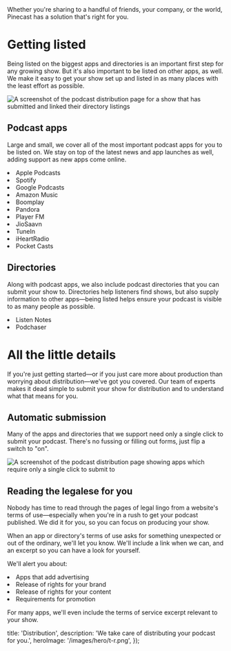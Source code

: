 
<Intro>
  Whether you're sharing to a handful of friends, your company, or the world, Pinecast has a solution that's right for you.
</Intro>

# Getting listed

Being listed on the biggest apps and directories is an important first step for any growing show. But it's also important to be listed on other apps, as well. We make it easy to get your show set up and listed in as many places with the least effort as possible.

![A screenshot of the podcast distribution page for a show that has submitted and linked their directory listings](/images/content/features/distribution-apps.png)

## Podcast apps

Large and small, we cover all of the most important podcast apps for you to be listed on. We stay on top of the latest news and app launches as well, adding support as new apps come online.

<ChecksList>
  <li>Apple Podcasts</li>
  <li>Spotify</li>
  <li>Google Podcasts</li>
  <li>Amazon Music</li>
  <li>Boomplay</li>
  <li>Pandora</li>
  <li>Player FM</li>
  <li>JioSaavn</li>
  <li>TuneIn</li>
  <li>iHeartRadio</li>
  <li>Pocket Casts</li>
</ChecksList>

## Directories

Along with podcast apps, we also include podcast directories that you can submit your show to. Directories help listeners find shows, but also supply information to other apps—being listed helps ensure your podcast is visible to as many people as possible.

<ChecksList>
  <li>Listen Notes</li>
  <li>Podchaser</li>
</ChecksList>

# All the little details

If you're just getting started—or if you just care more about production than worrying about distribution—we've got you covered. Our team of experts makes it dead simple to submit your show for distribution and to understand what that means for you.

## Automatic submission

Many of the apps and directories that we support need only a single click to submit your podcast. There's no fussing or filling out forms, just flip a switch to "on".

![A screenshot of the podcast distribution page showing apps which require only a single click to submit to](/images/content/features/distribution-apps-unsubmitted.png)

## Reading the legalese for you

Nobody has time to read through the pages of legal lingo from a website's terms of use—especially when you're in a rush to get your podcast published. We did it for you, so you can focus on producing your show.

When an app or directory's terms of use asks for something unexpected or out of the ordinary, we'll let you know. We'll include a link when we can, and an excerpt so you can have a look for yourself.

We'll alert you about:

<ChecksList>
  <li>Apps that add advertising</li>
  <li>Release of rights for your brand</li>
  <li>Release of rights for your content</li>
  <li>Requirements for promotion</li>
</ChecksList>

For many apps, we'll even include the terms of service excerpt relevant to your show.


  title: 'Distribution',
  description: 'We take care of distributing your podcast for you.',
  heroImage: '/images/hero/t-r.png',
});

